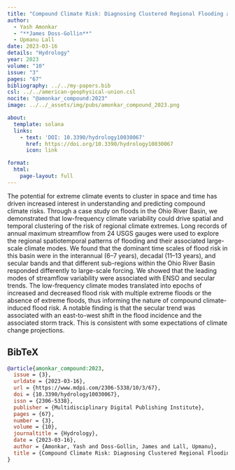 ```yaml
---
title: "Compound Climate Risk: Diagnosing Clustered Regional Flooding at Inter-Annual and Longer Time Scales"
author:
  - Yash Amonkar
  - "**James Doss-Gollin**"
  - Upmanu Lall
date: 2023-03-16
details: "Hydrology"
year: 2023
volume: "10"
issue: "3"
pages: "67"
bibliography: ../../my-papers.bib
csl: ../../american-geophysical-union.csl
nocite: "@amonkar_compound:2023"
image: ../../_assets/img/pubs/amonkar_compound_2023.png

about:
  template: solana
  links:
    - text: 'DOI: 10.3390/hydrology10030067'
      href: https://doi.org/10.3390/hydrology10030067
      icon: link

format:
  html:
    page-layout: full
---
```


The potential for extreme climate events to cluster in space and time has driven increased interest in understanding and predicting compound climate risks. Through a case study on floods in the Ohio River Basin, we demonstrated that low-frequency climate variability could drive spatial and temporal clustering of the risk of regional climate extremes. Long records of annual maximum streamflow from 24 USGS gauges were used to explore the regional spatiotemporal patterns of flooding and their associated large-scale climate modes. We found that the dominant time scales of flood risk in this basin were in the interannual (6–7 years), decadal (11–13 years), and secular bands and that different sub-regions within the Ohio River Basin responded differently to large-scale forcing. We showed that the leading modes of streamflow variability were associated with ENSO and secular trends. The low-frequency climate modes translated into epochs of increased and decreased flood risk with multiple extreme floods or the absence of extreme floods, thus informing the nature of compound climate-induced flood risk. A notable finding is that the secular trend was associated with an east-to-west shift in the flood incidence and the associated storm track. This is consistent with some expectations of climate change projections.

## BibTeX

```bibtex
@article{amonkar_compound:2023,
  issue = {3},
  urldate = {2023-03-16},
  url = {https://www.mdpi.com/2306-5338/10/3/67},
  doi = {10.3390/hydrology10030067},
  issn = {2306-5338},
  publisher = {Multidisciplinary Digital Publishing Institute},
  pages = {67},
  number = {3},
  volume = {10},
  journaltitle = {Hydrology},
  date = {2023-03-16},
  author = {Amonkar, Yash and Doss-Gollin, James and Lall, Upmanu},
  title = {Compound Climate Risk: Diagnosing Clustered Regional Flooding at Inter-Annual and Longer Time Scales},
}
```
